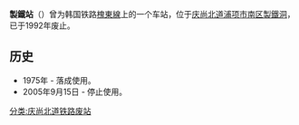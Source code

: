 {{noteTA
|1=zh-hans:制铁; zh-hant:製鐵}}
{{unreferenced|time=2014-08-06T19:08:27+00:00}}
{{朝鮮半島車站資訊
|公司色 = black
|文字色 = 
|站名 = 製鐵站
|圖片 = 
|pxl = 
|圖片說明 =
|前一站 = [[槐東站|槐東]]
|前一站距離 = 
|後一站距離 = 
|後一站 = 
|諺文 = 제철역
|朝鮮漢字 = 製鐵驛
|文觀部式 = Jecheol-yeok
|馬-賴式 = 
|副站名 = 
|車站編號 = 
|停站路線數 = 
|所屬公司 = [[韩国铁道公社|韩国铁道公社]]
|所屬路線 = [[槐東線|槐東線]]
|距離 = 
|起點站 = [[釜山镇站_(韩国铁道公社)|釜山镇]]
|所在地 =[[庆尚北道|庆尚北道]][[浦项市|浦项市]][[南区_(浦项市)|南区]][[製鐵洞|製鐵洞]]
|車站構造 = 地面车站
|月台配置 = 
|啟用年月日 = 1975年
|廢站年月日 = 2005年9月15日
|上下車人次 = 
|統計年度 = 
|轉車 = 
|備註 = 
|全寬備註 = 
}}

'''製鐵站'''（{{kor|諺=제철역|漢=製鐵驛|羅=Jecheol yeok|f=y}}）曾为韩国铁路[[槐東線|槐東線]]上的一个车站，位于[[庆尚北道|庆尚北道]][[浦项市|浦项市]][[南区_(浦项市)|南区]][[製鐵洞|製鐵洞]]，已于1992年废止。

== 历史 ==
*1975年 - 落成使用。
*2005年9月15日 - 停止使用。

{{槐東線}}

[[分类:庆尚北道铁路废站|分类:庆尚北道铁路废站]]